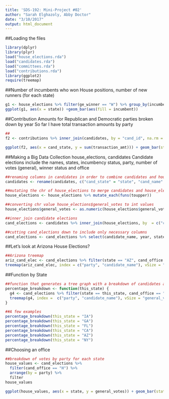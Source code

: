 ```yaml
---
title: 'SDS-192: Mini-Project #02'
author: "Sarah Elghazoly, Abby Doctor"
date: "3/10/2017"
output: html_document
---
```

##Loading the files
```r
library(dplyr)
library(plyr)
load("house_elections.rda")
load("candidates.rda")
load("committees.rda")
load("contributions.rda")
library(ggplot2)
require(treemap)
```

##Number of incumbents who won House positions, number of new runners (for each state)
```r
g1 <- house_elections %>% filter(ge_winner == "W") %>% group_by(incumbent)%>% group_by(state)
ggplot(g1, aes(x = state)) +geom_bar(aes(fill = incumbent))
```

##Contribution Amounts for Republican and Democratic parties broken down by year
So far I have total transaction amounts by party
```r
##
f2 <- contributions %>% inner_join(candidates, by = "cand_id", na.rm = FALSE) %>% arrange(by = cand_party_affiliation) %>% filter(cand_party_affiliation ==  c("DEM", "REP"))

ggplot(f2, aes(x = cand_state, y = sum(transaction_amt))) + geom_bar(stat = "identity", aes(fill = cand_party_affiliation)) + labs(x = "State", y = "Sum of Contributions") + scale_y_continuous(labels = scales::comma)
```

##Making a Big Data Collection house_elections, candidates
Candidate elections include the names, states, incumbency status, party, number of votes (general), winner status and office
```r
##renaming columns in candidates in order to combine candidates and house_elections
candidates <- rename(candidates, c("cand_state" = "state", "cand_name" = "candidate_name", "cand_election_yr" = "year"))

##mutating the chr of house_elections to merge candidates and house_elections by candidate names
house_elections <- house_elections %>% mutate_each(funs(toupper))

##converting chr value house_elections$general_votes to int values
house_elections$general_votes <- as.numeric(house_elections$general_votes)

##inner_join candidate elections
cand_elections <- candidates %>% inner_join(house_elections, by  = c("candidate_name", "state"), na.rm = FALSE)

##cutting cand_elections down to include only necessary columns
cand_elections <- cand_elections %>% select(candidate_name, year, state, incumbent, party, general_votes, ge_winner, cand_office)
```

##Let's look at Arizona House Elections?
```r
##Arizona treemap
ariz_cand_elec <- cand_elections %>% filter(state == "AZ", cand_office == "H") %>% mutate(prop_votes = general_votes/sum(general_votes))
treemap(ariz_cand_elec, index = c("party", "candidate_name"), vSize = "general_votes", vColor = c("party", "incumbent"))
```


##Function by State
```r
##function that generates a tree graph with a breakdown of candidates and party and number ofvotes in the general election
percentage_breakdown <- function(this_state) {
  g4 <- cand_elections %>% filter(state == this_state, cand_office == "H")
  treemap(g4, index =  c("party", "candidate_name"), vSize = "general_votes", vColor = c("party", "incumbent"))
}

##A few examples
percentage_breakdown(this_state = "IA")
percentage_breakdown(this_state = "GA")
percentage_breakdown(this_state = "FL")
percentage_breakdown(this_state = "CA")
percentage_breakdown(this_state = "AZ")
percentage_breakdown(this_state = "NY")


```


##Choosing an office
```r
##breakdown of votes by party for each state
house_values <- cand_elections %>% 
  filter(cand_office == "H") %>%
  arrange(by = party) %>%
  filter
house_values

ggplot(house_values, aes(x = state, y = general_votes)) + geom_bar(stat = "identity", aes(fill = party))+ labs(x = "State", y = "Number of Votes (General)") + scale_y_continuous(labels = scales::comma)
```
